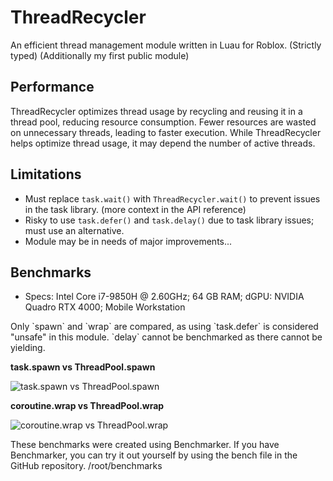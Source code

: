 
# ThreadRecycler

An efficient thread management module written in Luau for Roblox. (Strictly typed) (Additionally my first public module)

## Performance

ThreadRecycler optimizes thread usage by recycling and reusing it in a thread pool, reducing resource consumption. Fewer resources are wasted on unnecessary threads, leading to faster execution. While ThreadRecycler helps optimize thread usage, it may depend the number of active threads.

## Limitations
* Must replace `task.wait()` with `ThreadRecycler.wait()` to prevent issues in the task library. (more context in the API reference)
* Risky to use `task.defer()` and `task.delay()` due to task library issues; must use an alternative. 
* Module may be in needs of major improvements...

## Benchmarks

* Specs: Intel Core i7-9850H @ 2.60GHz; 64 GB RAM; dGPU: NVIDIA Quadro RTX 4000; Mobile Workstation

<Callout type="info">
Only `spawn` and `wrap` are compared, as using `task.defer` is considered "unsafe" in this module. `delay` cannot be benchmarked as there cannot be yielding. 
</Callout>

**task.spawn vs ThreadPool.spawn**

![task.spawn vs ThreadPool.spawn](../../../benchmarks/spawnbenchmark.png)

**coroutine.wrap vs ThreadPool.wrap**

![coroutine.wrap vs ThreadPool.wrap](../../../benchmarks/wrapbenchmarks.png)

<Callout type="info">
These benchmarks were created using Benchmarker. If you have Benchmarker, you can try it out yourself by using the bench file in the GitHub repository. /root/benchmarks
</Callout>

